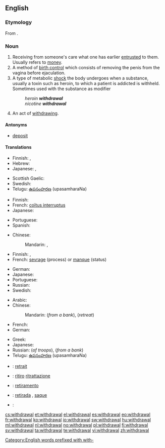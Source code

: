 ==English==
{{wikipedia}}

===Etymology===
From {{suffix|withdraw|al}}.

===Noun===
{{en-noun}}

# Receiving from someone's care what one has earlier [[entrusted]] to them.  Usually refers to [[money]].
# A method of [[birth control]] which consists of removing the penis from the vagina before ejaculation.
# A type of metabolic [[shock]] the body undergoes when a substance, usually a toxin such as heroin, to which a patient is addicted is withheld. Sometimes used with the substance as modifier
#: ''heroin '''withdrawal'''''
#: ''nicotine '''withdrawal'''''
# An act of [[withdraw]]ing.

====Antonyms====
* {{sense|receiving from someone's care}} [[deposit]]

====Translations====
{{trans-top|receiving from someone's care what one has earlier entrusted to them}}
* Finnish: {{t-|fi|nosto}} {{qualifier|money from a bank}}, {{t+|fi|otto}} {{qualifier|money from a bank}}
* Hebrew: {{t-|he|משיכה|f|tr=meshikhá}}
* Japanese: {{t-|ja|引き出し|tr=hikidashi}}, {{t-|ja|出金|tr=shukkin}}
{{trans-mid}}
* Scottish Gaelic: {{qualifier|money}} {{t-|gd|togail|f|xs=Scottish Gaelic}}
* Swedish: {{t+|sv|uttag|c}} {{qualifier|money from a bank}}
* Telugu: [[ఉపసంహరణ]] (upasamharaNa)
{{trans-bottom}}

{{trans-top|a method of birth control}}
* Finnish: {{t-|fi|keskeytetty yhdyntä}}
* French: [[coïtus interruptus]]
* Japanese: {{t-|ja|膣外射精|tr=chitsugai-shasei}}
{{trans-mid}}
* Portuguese: {{t+|pt|coito interrompido}}
* Spanish: {{t+|es|coitus interruptus}}
{{trans-bottom}}

{{trans-top|a type of metabolic shock}}
* Chinese:
*: Mandarin: {{t|cmn|戒斷症狀|sc=Hani}}, {{t|cmn|戒断症状|tr=jièduàn zhèngzhuàng|sc=Hani}}
* Finnish: {{t-|fi|vierotusoireet|p}}, {{t-|fi|vieroitus}}
* French: [[sevrage]] {{m}} (process) or [[manque]] {{m}} (status)
{{trans-mid}}
* German: {{t+|de|Entzug|m}}
* Japanese: {{t+|ja|禁断症状|tr=きんだんしょうじょう, kindan-shōjō}}
* Portuguese: {{t-|pt|síndrome de abstinência|f}}
* Russian: {{t+|ru|ломка|f|tr=lomka|sc=Cyrl}}
* Swedish: {{t+|sv|abstinens|c}}
{{trans-bottom}}

{{trans-top|an act of withdrawing}}
* Arabic: {{t-|ar|انسحاب|m|alt=اِنْسِحاب|tr=insiHaab}}
* Chinese:
*: Mandarin: {{t|cmn|提款|tr=tíkuǎn|sc=Hani}} (''from a bank''), {{t-|cmn|撤退|tr=chètuì|sc=Hani}} (''retreat'')
* French: {{t|fr|retrait|m}}
* German: {{t+|de|Entzug|m}}
{{trans-mid}}
* Greek: {{t+|el|απόσυρση|f|tr=apósyrsi}}
* Japanese: {{t-|ja|引き出し|tr=ひきだし, hikidashi}}
* Russian: {{t+|ru|вывод|m|tr=vývod}} (''of troops''),  {{t+|ru|снятие|m|tr=snjátije}} (''from a bank'')
* Telugu: [[ఉపసంహరణ]] (upasamharaNa)
{{trans-bottom}}

{{checktrans-top}}
* {{ttbc|fr}}: [[retrait]] {{m}}
* {{ttbc|it}}: [[ritiro]] [[ritrattazione]]
* {{ttbc|ia}}: [[retiramento]]
{{trans-mid}}
* {{ttbc|pt}}: [[retirada]] {{f}}, [[saque]] {{m}}
* {{ttbc|es}}: {{t+|es|retirada}}
{{trans-bottom}}

[[Category:English words prefixed with with-]]

[[cs:withdrawal]]
[[et:withdrawal]]
[[el:withdrawal]]
[[es:withdrawal]]
[[eo:withdrawal]]
[[fr:withdrawal]]
[[ko:withdrawal]]
[[io:withdrawal]]
[[sw:withdrawal]]
[[hu:withdrawal]]
[[ml:withdrawal]]
[[nl:withdrawal]]
[[no:withdrawal]]
[[pl:withdrawal]]
[[fi:withdrawal]]
[[sv:withdrawal]]
[[ta:withdrawal]]
[[te:withdrawal]]
[[vi:withdrawal]]
[[zh:withdrawal]]